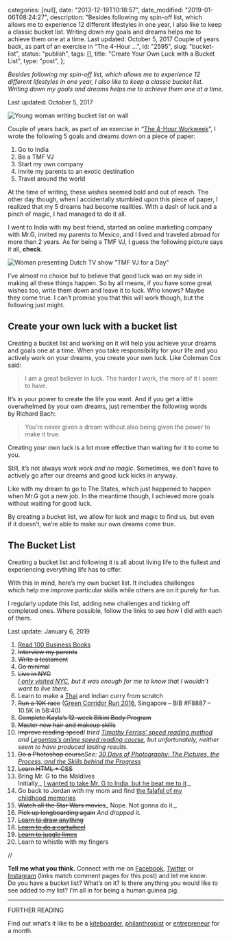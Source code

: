 
  categories: [null],
  date: "2013-12-19T10:18:57",
  date_modified: "2019-01-06T08:24:27",
  description:
    "Besides following my spin-off list, which allows me to experience 12 different lifestyles in one year, I also like to keep a classic bucket list. Writing down my goals and dreams helps me to achieve them one at a time. Last updated: October 5, 2017 Couple of years back, as part of an exercise in “The 4-Hour …",
  id: "2595",
  slug: "bucket-list",
  status: "publish",
  tags: [],
  title: "Create Your Own Luck with a Bucket List",
  type: "post",
};


_Besides following my spin-off list, which allows me to experience 12 different lifestyles in one year, I also like to keep a classic bucket list. Writing down my goals and dreams helps me to achieve them one at a time._

Last updated: October 5, 2017

![Young woman writing bucket list on wall](/pages/tsop/posts/bucket-list/bucket-list_1.png)

Couple of years back, as part of an exercise in “[The 4-Hour Workweek](https://www.amazon.com/gp/product/B002WE46UW)”, I wrote the following 5 goals and dreams down on a piece of paper:

1.  Go to India
2.  Be a TMF VJ
3.  Start my own company
4.  Invite my parents to an exotic destination
5.  Travel around the world

At the time of writing, these wishes seemed bold and out of reach. The other day though, when I accidentally stumbled upon this piece of paper, I realized that my 5 dreams had become realities. With a dash of luck and a pinch of magic, I had managed to do it all.

I went to India with my best friend, started an online marketing company with Mr.G, invited my parents to Mexico, and I lived and traveled abroad for more than 2 years. As for being a TMF VJ, I guess the following picture says it all, **check**.

![Woman presenting Dutch TV show "TMF VJ for a Day"](/pages/tsop/posts/bucket-list/Mirha-Masala_TMFVJ_74.jpg)

I’ve almost no choice but to believe that good luck was on my side in making all these things happen. So by all means, if you have some great wishes too, write them down and leave it to luck. Who knows? Maybe they come true. I can’t promise you that this will work though, but the following just might.

## Create your own luck with a bucket list

Creating a bucket list and working on it will help you achieve your dreams and goals one at a time. When you take responsibility for your life and you actively work on your dreams, you create your own luck. Like Coleman Cox said:

> I am a great believer in luck. The harder I work, the more of it I seem to have.

It’s in your power to create the life you want. And if you get a little overwhelmed by your own dreams, just remember the following words by Richard Bach:

> You’re never given a dream without also being given the power to make it true.

Creating your own luck is a lot more effective than waiting for it to come to you.

Still, it’s not always *work work and no magic*. Sometimes, we don’t have to actively go after our dreams and good luck kicks in anyway.

Like with my dream to go to The States, which just happened to happen when Mr.G got a new job. In the meantime though, I achieved more goals without waiting for good luck.

By creating a bucket list, we allow for luck and magic to find us, but even if it doesn’t, we’re able to make our own dreams come true.\
[]()

## The Bucket List

Creating a bucket list and following it is all about living life to the fullest and experiencing everything life has to offer.

With this in mind, here’s my own bucket list. It includes challenges which help me improve particular skills while others are on it purely for fun.

I regularly update this list, adding new challenges and ticking off completed ones. Where possible, follow the links to see how I did with each of them.

Last update: January 6, 2019

1.  [Read 100 Business Books](/read-100-books/)
2.  ~~Interview my parents~~
3.  ~~Write a testament~~
4.  ~~Go minimal~~
5.  ~~Live in NYC~~\
    _[I only visited NYC](https://www.instagram.com/explore/tags/mirhaxnyc/), but it was enough for me to know that I wouldn’t want to live there._
6.  Learn to make a [Thai](http://on.fb.me/1L0xCmV) and Indian curry from scratch
7.  ~~Run a 10K race~~ ([Green Corridor Run 2016](http://www.greencorridorrun.com.sg/race-info/results-2016/), Singapore – BIB #F8887 – 10.5K in 58:40)
8.  ~~Complete Kayla’s 12-week Bikini Body Program~~
9.  ~~Master new hair and makeup skills~~
10. ~~Improve reading speed~~_I tried [Timothy Ferriss’ speed reading method](http://tim.blog/2009/07/30/speed-reading-and-accelerated-learning/) and [Legentas’s online speed reading course](https://www.legentas.com/eng/), but unfortunately, neither seem to have produced lasting results._
11. ~~Do a Photoshop course~~_See: [30 Days of Photography: The Pictures, the Process, and the Skills behind the Progress](http://www.thespinoffproject.com/30-days-photography/)_
12. ~~Learn HTML + CSS~~
13. Bring Mr. G to the Maldives\
    Initially,_ [I wanted to take Mr. G to India, but he beat me to it](https://www.instagram.com/p/BQSO7a1DTTx3i3TvKakXqUmbUGjltc1Ghk9jNM0/)._
14. Go back to Jordan with my mom and find [the falafel of my childhood memories](https://www.instagram.com/p/4mmBv1EyBh/)
15. ~~Watch all the Star Wars movies~~_ Nope. Not gonna do it._
16. ~~Pick up longboarding again~~ *And dropped it.*
17. ~~[Learn to draw anything](http://www.mirhamasala.com/kill-your-monsters/)~~
18. [~~Learn to do a cartwheel~~](http://www.mirhamasala.com/drop-box/#cartwheels)
19. [~~Learn to juggle limes~~](http://www.mirhamasala.com/drop-box/#juggling)
20. Learn to whistle with my fingers

//

**Tell me what you think.** Connect with me on [Facebook](https://www.facebook.com/thespinoffproject/photos/a.893440447354508.1073741835.443190319046192/933748606657025/), [Twitter](https://twitter.com/mirhamasala/status/594308088393502720) or [Instagram](https://instagram.com/p/1ujfNQEyPW/) (links match comment pages for this post) and let me know: Do you have a bucket list? What’s on it? Is there anything you would like to see added to my list? I’m all in for being a human guinea pig.

---

FURTHER READING

Find out what’s it like to be a [kiteboarder](/tsop/posts/kiteboarder-month/), [philanthropist](/tsop/posts/philanthropist-month/ "Philanthropist for a Month") or [entrepreneur](/tsop/posts/entrepreneur-month/) for a month.
